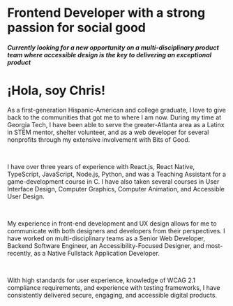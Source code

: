 <!--@format-->


<Navbar />

<div className="Section">

# Frontend Developer with a strong passion for <span>social good</span>

##### Currently looking for a new opportunity on a multi-disciplinary product team where accessible design is the key to delivering an exceptional product

<SocialIcons />

</div>

<div className="Section">

# ¡Hola, soy Chris!

As a first-generation Hispanic-American and college graduate, I love to give back to the communities that got me to where I am now. During my time at Georgia Tech, I have been able to serve the greater-Atlanta area as a Latinx in STEM mentor, shelter volunteer, and as a web developer for several nonprofits through my extensive involvement with Bits of Good.

<br />

I have over three years of experience with React.js, React Native, TypeScript, JavaScript, Node.js, Python, and was a Teaching Assistant for a game-development course in C. I have also taken several courses in User Interface Design, Computer Graphics, Computer Animation, and Accessible User Design.

<br />

My experience in front-end development and UX design allows for me to communicate with both designers and developers from their perspectives. I have worked on multi-disciplinary teams as a Senior Web Developer, Backend Software Engineer, an Accessibility-Focused Designer, and most-recently, as a Native Fullstack Application Developer.

<br />

With high standards for user experience, knowledge of WCAG 2.1 compliance requirements, and experience with testing frameworks, I have consistently delivered secure, engaging, and accessible digital products.

</div>
